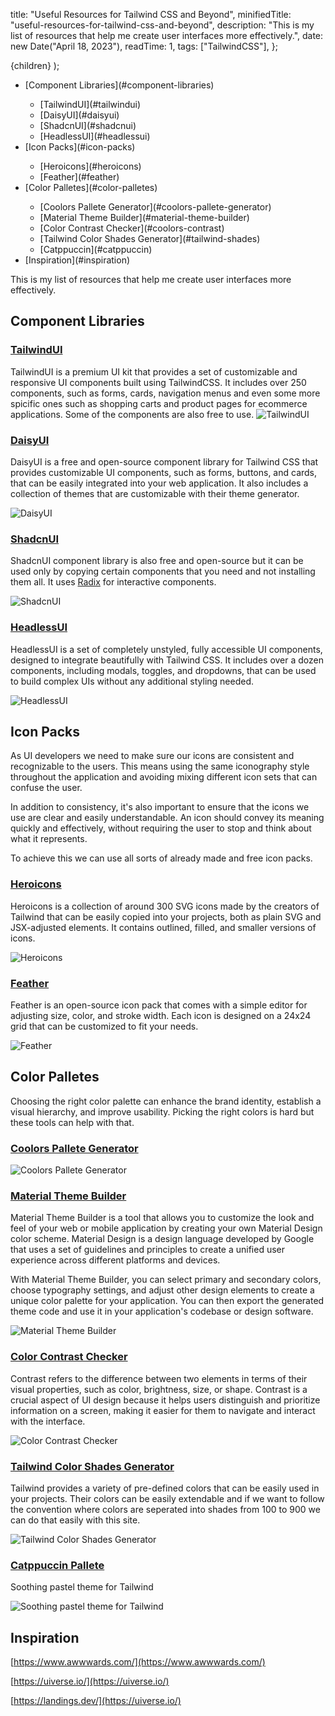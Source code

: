 
  title: "Useful Resources for Tailwind CSS and Beyond",
  minifiedTitle: "useful-resources-for-tailwind-css-and-beyond",
  description:
    "This is my list of resources that help me create user interfaces more effectively.",
  date: new Date("April 18, 2023"),
  readTime: 1,
  tags: ["TailwindCSS"],
};

  <ArticleLayout meta={meta}>{children}</ArticleLayout>
);

<TableOfContents>
  <ul>
    <li>[Component Libraries](#component-libraries)</li>
    <ul>
      <li>[TailwindUI](#tailwindui)</li>
      <li>[DaisyUI](#daisyui)</li>
      <li>[ShadcnUI](#shadcnui)</li>
      <li>[HeadlessUI](#headlessui)</li>
    </ul>
    <li>[Icon Packs](#icon-packs)</li>
    <ul>
      <li>[Heroicons](#heroicons)</li>
      <li>[Feather](#feather)</li>
    </ul>
    <li>[Color Palletes](#color-palletes)</li>
    <ul>
      <li>[Coolors Pallete Generator](#coolors-pallete-generator)</li>
      <li>[Material Theme Builder](#material-theme-builder)</li>
      <li>[Color Contrast Checker](#coolors-contrast)</li>
      <li>[Tailwind Color Shades Generator](#tailwind-shades)</li>
      <li>[Catppuccin](#catppuccin)</li>
    </ul>
    <li>[Inspiration](#inspiration)</li>
  </ul>
</TableOfContents>

This is my list of resources that help me create user interfaces more effectively.

## Component Libraries <a name="component-libraries"></a>

### [TailwindUI](https://tailwindui.com) <a name="tailwindui"></a>

TailwindUI is a premium UI kit that provides a set of customizable and responsive UI components built using
TailwindCSS. It includes over 250 components, such as forms, cards, navigation menus and even some more spicific ones such
as shopping carts and product pages for ecommerce applications. Some of the components are also free to use.
![TailwindUI](useful-resources-for-tailwind-css-and-beyond/tailwindui.webp)

### [DaisyUI](https://daisyui.com/) <a name="daisyui"></a>

DaisyUI is a free and open-source component library for Tailwind CSS that provides customizable UI components,
such as forms, buttons, and cards, that can be easily integrated into your web application. It also includes a collection of
themes that are customizable with their theme generator.

![DaisyUI](useful-resources-for-tailwind-css-and-beyond/daisy.webp)

### [ShadcnUI](https://ui.shadcn.com/) <a name="shadcnui"></a>

ShadcnUI component library is also free and open-source but it can be used only by copying certain components
that you need and not installing them all. It uses [Radix](https://www.radix-ui.com/) for interactive components.

![ShadcnUI](useful-resources-for-tailwind-css-and-beyond/shadcnui.webp)

### [HeadlessUI](https://headlessui.com/) <a name="headlessui"></a>

HeadlessUI is a set of completely unstyled, fully accessible UI components, designed to integrate beautifully with Tailwind CSS.
It includes over a dozen components, including modals, toggles, and dropdowns, that can be used to build complex UIs without any additional
styling needed.

![HeadlessUI](useful-resources-for-tailwind-css-and-beyond/headlessui.webp)

## Icon Packs <a name="icon-packs"></a>

As UI developers we need to make sure our icons are consistent and recognizable to the users.
This means using the same iconography style throughout the application and avoiding mixing different icon sets that can confuse the user.

In addition to consistency, it's also important to ensure that the icons we use are clear and easily understandable.
An icon should convey its meaning quickly and effectively, without requiring the user to stop and think about what it represents.

To achieve this we can use all sorts of already made and free icon packs.

### [Heroicons](https://heroicons.com/) <a name="heroicons"></a>

Heroicons is a collection of around 300 SVG icons made by the creators of Tailwind that can be easily copied into your projects,
both as plain SVG and JSX-adjusted elements. It contains outlined, filled, and smaller versions of icons.

![Heroicons](useful-resources-for-tailwind-css-and-beyond/heroicons.webp)

### [Feather](https://feathericons.com/) <a name="feather"></a>

Feather is an open-source icon pack that comes with a simple editor for adjusting size, color, and stroke width.
Each icon is designed on a 24x24 grid that can be customized to fit your needs.

![Feather](useful-resources-for-tailwind-css-and-beyond/feather.webp)

## Color Palletes <a name="color-palletes"></a>

Choosing the right color palette can enhance the brand identity, establish a visual hierarchy, and improve usability.
Picking the right colors is hard but these tools can help with that.

### [Coolors Pallete Generator](https://coolors.co/) <a name="coolors-pallete-generator"></a>

![Coolors Pallete Generator](useful-resources-for-tailwind-css-and-beyond/coolors-pallete-gen.png)

### [Material Theme Builder](https://m3.material.io/theme-builder#/dynamic) <a name="material-theme-builder"></a>

Material Theme Builder is a tool that allows you to customize the look and feel of your web or mobile application by creating your own Material Design color scheme.
Material Design is a design language developed by Google that uses a set of guidelines and principles to create a unified user experience across different platforms and devices.

With Material Theme Builder, you can select primary and secondary colors, choose typography settings, and adjust other design elements to create a unique color palette for your application.
You can then export the generated theme code and use it in your application's codebase or design software.

![Material Theme Builder](useful-resources-for-tailwind-css-and-beyond/material-theme-builder.png)

### [Color Contrast Checker](https://coolors.co/contrast-checker/112a46-acc8e5) <a name="coolors-contrast"></a>

Contrast refers to the difference between two elements in terms of their visual properties, such as color, brightness, size, or shape.
Contrast is a crucial aspect of UI design because it helps users distinguish and prioritize information on a screen,
making it easier for them to navigate and interact with the interface.

![Color Contrast Checker](useful-resources-for-tailwind-css-and-beyond/coolors-contrast.png)

### [Tailwind Color Shades Generator](https://javisperez.github.io/tailwindcolorshades/?purple-heart=1e23b8&lotus=7c4141) <a name="tailwind-shades"></a>

Tailwind provides a variety of pre-defined colors that can be easily used in your projects. Their colors can be easily extendable and if we want to
follow the convention where colors are seperated into shades from 100 to 900 we can do that easily with this site.

![Tailwind Color Shades Generator](useful-resources-for-tailwind-css-and-beyond/tailwindcolorshades.png)

### [Catppuccin Pallete](https://github.com/catppuccin/tailwindcss) <a name="catppuccin"></a>

Soothing pastel theme for Tailwind

![Soothing pastel theme for Tailwind](useful-resources-for-tailwind-css-and-beyond/catppuccin.png)

## Inspiration <a name="inspiration"></a>

[https://www.awwwards.com/](https://www.awwwards.com/)

[https://uiverse.io/](https://uiverse.io/)

[https://landings.dev/](https://uiverse.io/)
